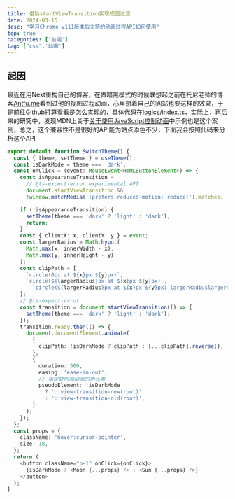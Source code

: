 ```yaml
---
title: 借助startViewTransition实现视图过渡
date: 2024-03-15
desc: "学习Chrome v111版本后支持的动画过程API如何使用"
top: true
categories: ['前端']
tag: ["css",'动画']
---
```


## 起因
最近在用Next重构自己的博客，在做暗黑模式的时候联想起之前在托尼老师的博客[Antfu.me](https://antfu.me/)看到过他的视图过程动画，心里想着自己的网站也要这样的效果，于是前往Github打算看看是怎么实现的，具体代码在[logics/index.ts](https://github.com/antfu/antfu.me/blob/main/src/logics/index.ts#L10)，实际上，再后来的研究中，发现MDN上关于[关于使用JavaScript控制动画](https://developer.mozilla.org/zh-CN/docs/Web/API/View_Transitions_API#%E4%BD%BF%E7%94%A8_javascript_%E6%8E%A7%E5%88%B6%E5%8A%A8%E7%94%BB)中示例也是这个案例，总之，这个兼容性不是很好的API能为站点添色不少，下面我会按照代码来分析这个API

```typescript showLineNumbers {4-42} title="SwitchTheme.tsx"  
export default function SwitchTheme() {
  const { theme, setTheme } = useTheme();
  const isDarkMode = theme === 'dark';
  const onClick = (event: MouseEvent<HTMLButtonElement>) => {
    const isAppearanceTransition =
      // @ts-expect-error experimental API
      document.startViewTransition &&
      !window.matchMedia('(prefers-reduced-motion: reduce)').matches;

    if (!isAppearanceTransition) {
      setTheme(theme === 'dark' ? 'light' : 'dark');
      return;
    }
    const { clientX: x, clientY: y } = event;
    const largerRadius = Math.hypot(
      Math.max(x, innerWidth - x),
      Math.max(y, innerHeight - y)
    );
    const clipPath = [
      `circle(0px at ${x}px ${y}px)`,
      `circle(${largerRadius}px at ${x}px ${y}px)`,
        `circle(${largerRadius}px at ${x}px ${y}px) largerRadiuslargerRadiuslargerRadiuslargerRadiuslargerRadiuslargerRadiuslargerRadius`,
    ];
    // @ts-expect-error
    const transition = document.startViewTransition(() => {
      setTheme(theme === 'dark' ? 'light' : 'dark');
    });
    transition.ready.then(() => {
      document.documentElement.animate(
        {
          clipPath: !isDarkMode ? clipPath : [...clipPath].reverse(),
        },
        {
          duration: 500,
          easing: 'ease-in-out',
          // 指定要附加动画的伪元素
          pseudoElement: !isDarkMode
            ? '::view-transition-new(root)'
            : '::view-transition-old(root)',
        }
      );
    });
  };
  const props = {
    className: 'hover:cursor-pointer',
    size: 18,
  };
  return (
    <button className="p-1" onClick={onClick}>
      {isDarkMode ? <Moon {...props} /> : <Sun {...props} />}
    </button>
  );
}
```
